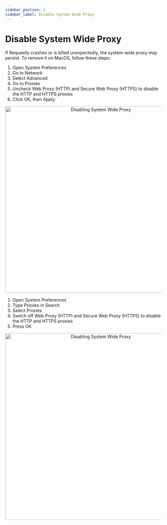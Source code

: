 ```yaml
---
sidebar_postion: 1
sidebar_label: Disable System Wide Proxy
---
```


# Disable System Wide Proxy

If Requestly crashes or is killed unexpectedly, the system-wide proxy may persist. To remove it on MacOS, follow these steps:



<Tabs groupId="os">
  <TabItem value=">=13" label="Before macOS 13 Ventura" default>
    <div>
        <ol type="1">
            <li>Open System Preferences</li>
            <li>Go to Network</li>
            <li>Select Advanced</li>
            <li>Go to Proxies</li>
            <li>Uncheck Web Proxy (HTTP) and Secure Web Proxy (HTTPS) to disable the HTTP and HTTPS proxies</li>
            <li>Click OK, then Apply.</li>
        </ol>
        <center><img src="/img/docs/disabling-system-wide-proxy-before-ventura.gif" width="600" alt="Disabling System Wide Proxy"/></center>
    </div>
  </TabItem>
  <TabItem value="<13" label="macOS 13 Ventura or later">
    <div>
        <ol type="1">
            <li>Open System Preferences</li>
            <li>Type Proxies in Search</li>
            <li>Select Proxies</li>
            <li>Switch off Web Proxy (HTTP) and Secure Web Proxy (HTTPS) to disable the HTTP and HTTPS proxies</li>
            <li>Press OK</li>
        </ol>
        <center><img src="/img/docs/disabling-system-wide-proxy-ventura.gif" width="600" alt="Disabling System Wide Proxy"/></center>
    </div>
  </TabItem>
</Tabs>
